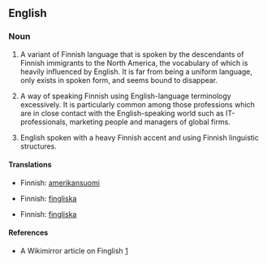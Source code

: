 {{wikipedia}}
==English==

===Noun===
{{en-noun|-}}

# {{context|US|regional}} A variant of Finnish language that is spoken by the descendants of Finnish immigrants to the North America, the vocabulary of which is heavily influenced by English. It is far from being a uniform language, only exists in spoken form, and seems bound to disappear.
# {{context|derogative}} A way of speaking Finnish using English-language terminology excessively. It is particularly common among those professions which are in close contact with the English-speaking world such as IT-professionals, marketing people and managers of global firms.
# {{context|derogative}} English spoken with a heavy Finnish accent and using Finnish linguistic structures.

====Translations====
{{trans-top|variant of Finnish}}
*Finnish: [[amerikansuomi]]
{{trans-bottom}}

{{trans-top|way of speaking Finnish using English terminology}}
*Finnish: [[fingliska]]
{{trans-bottom}}

{{trans-top|broken English}}
*Finnish: [[fingliska]]
{{trans-bottom}}

====References====
*A Wikimirror article on Finglish [http://www.wikimirror.com/Finglish]